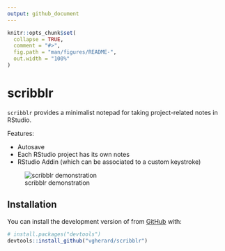 ```yaml
---
output: github_document
---
```


<!-- README.md is generated from README.Rmd. Please edit that file -->

```r
knitr::opts_chunk$set(
  collapse = TRUE,
  comment = "#>",
  fig.path = "man/figures/README-",
  out.width = "100%"
)
```

# scribblr

<!-- badges: start -->
<!-- badges: end -->

`scribblr` provides a minimalist notepad for taking project-related notes in RStudio.

Features:

- Autosave
- Each RStudio project has its own notes
- RStudio Addin (which can be associated to a custom keystroke)

![scribblr demonstration](https://github.com/vgherard/scribblr/blob/b4f9d2897ab6fd96c171999cd7b07cbe58594e25/img/scribblr.gif)

## Installation

You can install the development version of \code{scribblr} from [GitHub](https://github.com/) with:

``` r
# install.packages("devtools")
devtools::install_github("vgherard/scribblr")
```
